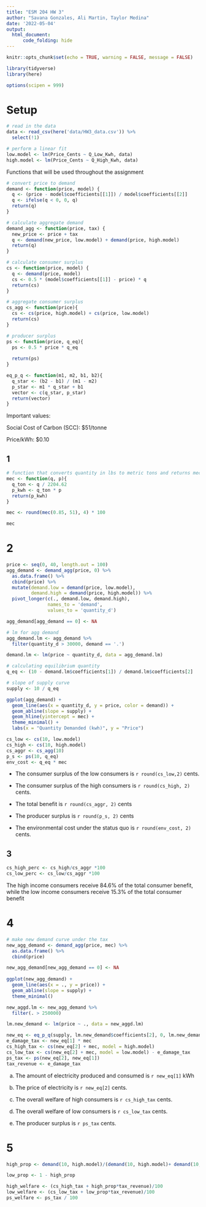 ```yaml
---
title: "ESM 204 HW 3"
author: "Savana Gonzales, Ali Martin, Taylor Medina"
date: '2022-05-04'
output: 
  html_document:
      code_folding: hide
---
```


```r
knitr::opts_chunk$set(echo = TRUE, warning = FALSE, message = FALSE)

library(tidyverse)
library(here)

options(scipen = 999)
```

# Setup 
```r
# read in the data
data <- read_csv(here('data/HW3_data.csv')) %>% 
  select(!1) 

# perform a linear fit
low.model <- lm(Price_Cents ~ Q_Low_Kwh, data)
high.model <- lm(Price_Cents ~ Q_High_Kwh, data)
```

Functions that will be used throughout the assignment
```r
# convert price to demand
demand <- function(price, model) {
  q <- (price - model$coefficients[[1]]) / model$coefficients[[2]]
  q <- ifelse(q < 0, 0, q)
  return(q)
}

# calculate aggregate demand
demand_agg <- function(price, tax) {
  new_price <- price + tax
  q <- demand(new_price, low.model) + demand(price, high.model)
  return(q)
}

# calculate consumer surplus
cs <- function(price, model) {
  q <- demand(price, model)
  cs <- 0.5 * (model$coefficients[[1]] - price) * q
  return(cs)
}

# aggregate consumer surplus
cs_agg <- function(price){
  cs <- cs(price, high.model) + cs(price, low.model)
  return(cs)
}

# producer surplus
ps <- function(price, q_eq){
  ps <- 0.5 * price * q_eq
  
  return(ps)
}

eq_p_q <- function(m1, m2, b1, b2){
  q_star <- (b2 - b1) / (m1 - m2)
  p_star <- m1 * q_star + b1
  vector <- c(q_star, p_star)
  return(vector)
}
```

Important values:

Social Cost of Carbon (SCC): $51/tonne

Price/kWh: $0.10

## 1

```r
# function that converts quantity in lbs to metric tons and returns mec
mec <- function(q, p){
  q_ton <- q / 2204.62
  p_kwh <- q_ton * p
  return(p_kwh)
}

mec <- round(mec(0.85, 51), 4) * 100

mec
```

# 2

```r
price <- seq(0, 40, length.out = 100)
agg_demand <- demand_agg(price, 0) %>% 
  as.data.frame() %>% 
  cbind(price) %>% 
  mutate(demand.low = demand(price, low.model),
         demand.high = demand(price, high.model)) %>% 
  pivot_longer(c(., demand.low, demand.high),
               names_to = 'demand',
               values_to = 'quantity_d') 

agg_demand[agg_demand == 0] <- NA

# lm for agg demand 
agg_demand.lm <- agg_demand %>% 
  filter(quantity_d > 30000, demand == '.')

demand.lm <- lm(price ~ quantity_d, data = agg_demand.lm)

# calculating equilibrium quantity
q_eq <- (10 - demand.lm$coefficients[1]) / demand.lm$coefficients[2]

# slope of supply curve
supply <- 10 / q_eq

ggplot(agg_demand) +
  geom_line(aes(x = quantity_d, y = price, color = demand)) +
  geom_abline(slope = supply) +
  geom_hline(yintercept = mec) +
  theme_minimal() +
  labs(x = "Quantity Demanded (kwh)", y = "Price")
```

```r
cs_low <- cs(10, low.model)
cs_high <- cs(10, high.model)
cs_aggr <- cs_agg(10)
p_s <- ps(10, q_eq)
env_cost <- q_eq * mec
```

- The consumer surplus of the low consumers is `r round(cs_low,2)` cents.

- The consumer surplus of the high consumers is `r round(cs_high, 2)` cents.

- The total benefit is `r round(cs_aggr, 2)` cents

- The producer surplus is `r round(p_s, 2)` cents

- The environmental cost under the status quo is `r round(env_cost, 2)` cents.


## 3

```r
cs_high_perc <- cs_high/cs_aggr *100
cs_low_perc <- cs_low/cs_aggr *100
```

The high income consumers receive 84.6% of the total consumer benefit, while the low income consumers receive 15.3% of the total consumer benefit 


# 4

```r
# make new demand curve under the tax
new_agg_demand <- demand_agg(price, mec) %>%
  as.data.frame() %>% 
  cbind(price) 

new_agg_demand[new_agg_demand == 0] <- NA
  
ggplot(new_agg_demand) +
  geom_line(aes(x = ., y = price)) +
  geom_abline(slope = supply) +
  theme_minimal()

new_aggd.lm <- new_agg_demand %>% 
  filter(. > 250000)

lm.new_demand <- lm(price ~ ., data = new_aggd.lm)

new_eq <- eq_p_q(supply, lm.new_demand$coefficients[2], 0, lm.new_demand$coefficients[1])
e_damage_tax <- new_eq[1] * mec
cs_high_tax <- cs(new_eq[2] + mec, model = high.model)
cs_low_tax <- cs(new_eq[2] + mec, model = low.model) - e_damage_tax
ps_tax <- ps(new_eq[2], new_eq[1])
tax_revenue <- e_damage_tax
```


a) The amount of electricity produced and consumed is `r new_eq[1]` kWh

b) The price of electricity is `r new_eq[2]` cents.

c) The overall welfare of high consumers is `r cs_high_tax` cents.

d) The overall welfare of low consumers is `r cs_low_tax` cents.

e) The producer surplus is `r ps_tax` cents.


# 5
```r
high_prop <- demand(10, high.model)/(demand(10, high.model)+ demand(10, low.model))

low_prop <- 1 - high_prop
```

```r
high_welfare <- (cs_high_tax + high_prop*tax_revenue)/100
low_welfare <- (cs_low_tax + low_prop*tax_revenue)/100
ps_welfare <- ps_tax / 100
```

